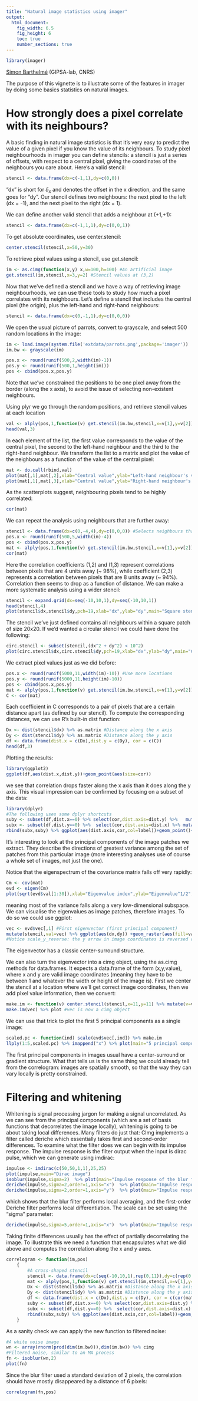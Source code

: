 ```yaml
---
title: "Natural image statistics using imager"
output:
  html_document:
    fig_width: 6.5
    fig_height: 6
    toc: true
    number_sections: true
---
```


```r
library(imager)
```
[Simon Barthelmé](http://sites.google.com/site/simonbarthelme) (GIPSA-lab, CNRS) 

The purpose of this vignette is to illustrate some of the features in imager by doing some basics statistics on natural images.

# How strongly does a pixel correlate with its neighbours?

A basic finding in natural image statistics is that it's very easy to predict the value of a given pixel if you know the value of its neighbours. To study pixel neighbourhoods in imager you can define stencils: a stencil is just a series of offsets, with respect to a central pixel, giving the coordinates of the neighbours you care about. Here's a valid stencil:

```r
stencil <- data.frame(dx=c(-1,1),dy=c(0,0))
```

"dx" is short for $\delta_x$ and denotes the offset in the x direction, and the same goes for "dy". Our stencil defines two neighbours: the next pixel to the left (dx = -1), and the next pixel to the right (dx = 1).

We can define another valid stencil that adds a neighbour at (+1,+1):

```r
stencil <- data.frame(dx=c(-1,1,1),dy=c(0,0,1))
```

To get absolute coordinates, use center.stencil: 

```r
center.stencil(stencil,x=50,y=30)
```

To retrieve pixel values using a stencil, use get.stencil:

```r
im <- as.cimg(function(x,y) x,w=100,h=100) #An artificial image
get.stencil(im,stencil,x=3,y=2) #Stencil values at (3,2)
```

Now that we've defined a stencil and we have a way of retrieving image neighbourhoods, we can use these tools to study how much a pixel correlates with its neighbours. 
Let's define a stencil that includes the central pixel (the origin), plus the left-hand and right-hand neighbours:
```r
stencil <- data.frame(dx=c(0,-1,1),dy=c(0,0,0))
```

We open the usual picture of parrots, convert to grayscale, and select 500 random locations in the image:
```r
im <- load.image(system.file('extdata/parrots.png',package='imager'))
im.bw <- grayscale(im)

pos.x <- round(runif(500,2,width(im)-1))
pos.y <- round(runif(500,1,height(im)))
pos <- cbind(pos.x,pos.y)
```

Note that we've constrained the positions to be one pixel away from the border (along the x axis), to avoid the issue of selecting non-existent neighbours. 

Using plyr we go through the random positions, and retrieve stencil values at each location
```r
val <- alply(pos,1,function(v) get.stencil(im.bw,stencil,x=v[1],y=v[2]))
head(val,3)
```
In each element of the list, the first value corresponds to the value of the central pixel, the second to the left-hand neighbour and the third to the right-hand neighbour. We transform the list to a matrix and plot the value of the neighbours as a function of the value of the central pixel: 

```r
mat <- do.call(rbind,val)
plot(mat[,1],mat[,2],xlab="Central value",ylab="Left-hand neighbour's value" )
plot(mat[,1],mat[,3],xlab="Central value",ylab="Right-hand neighbour's value" )
```

As the scatterplots suggest, neighbouring pixels tend to be highly correlated:

```r
cor(mat)
```

We can repeat the analysis using neighbours that are further away:

```r
stencil <- data.frame(dx=c(0,-4,4),dy=c(0,0,0)) #Selects neighbours that are 4 pixels away in x direction
pos.x <- round(runif(500,5,width(im)-4))
pos <- cbind(pos.x,pos.y)
mat <- alply(pos,1,function(v) get.stencil(im.bw,stencil,x=v[1],y=v[2])) %>% do.call(rbind,.)
cor(mat)
```

Here the correlation coefficients (1,2) and (1,3) represent correlations between pixels that are 4 units away (~ 98%), while coefficient (2,3) represents a correlation between pixels that are 8 units away (~ 94%). Correlation then seems to drop as a function of distance.
We can make a more systematic analysis using a wider stencil:

```r
stencil <- expand.grid(dx=seq(-10,10,1),dy=seq(-10,10,1))
head(stencil,4)
plot(stencil$dx,stencil$dy,pch=19,xlab="dx",ylab="dy",main="Square stencil")
```

The stencil we've just defined contains all neighbours within a square patch of size 20x20. If we'd wanted a circular stencil we could have done the following:

```r
circ.stencil <- subset(stencil,(dx^2 + dy^2) < 10^2)
plot(circ.stencil$dx,circ.stencil$dy,pch=19,xlab="dx",ylab="dy",main="Circular stencil")
```

We extract pixel values just as we did before:

```r
pos.x <- round(runif(5000,11,width(im)-10)) #Use more locations
pos.y <- round(runif(5000,11,height(im)-10))
pos <- cbind(pos.x,pos.y)
mat <- alply(pos,1,function(v) get.stencil(im.bw,stencil,x=v[1],y=v[2]))  %>% do.call(rbind,.)
C <- cor(mat)
```

Each coefficient in C corresponds to a pair of pixels that are a certain distance apart (as defined by our stencil). To compute the corresponding distances, we can use R's built-in dist function:

```r
Dx <- dist(stencil$dx) %>% as.matrix #Distance along the x axis
Dy <- dist(stencil$dy) %>% as.matrix #Distance along the y axis
df <- data.frame(dist.x = c(Dx),dist.y = c(Dy), cor = c(C))
head(df,3)
```

Plotting the results:

```r
library(ggplot2)
ggplot(df,aes(dist.x,dist.y))+geom_point(aes(size=cor))
```

we see that correlation drops faster along the x axis than it does along the y axis. This visual impression can be confirmed by focusing on a subset of the data:
```r
library(dplyr)
#The following uses some dplyr shortcuts
suby <- subset(df,dist.x==0) %>% select(cor,dist.axis=dist.y) %>%   mutate(label="Correlation along y")
subx <- subset(df,dist.y==0) %>%  select(cor,dist.axis=dist.x) %>% mutate(label="Correlation along x") 
rbind(subx,suby) %>% ggplot(aes(dist.axis,cor,col=label))+geom_point()+geom_smooth()+labs(x="Distance along axis (x or y), pix.",y="Correlation between values",col="")
```

It's interesting to look at the principal components of the image patches we extract. They describe the directions of greatest variance among the set of patches from this particular image (more interesting analyses use of course a whole set of images, not just the one).

Notice that the eigenspectrum of the covariance matrix falls off very rapidly:

```r
Cm <- cov(mat)
evd <- eigen(Cm)
plot(sqrt(evd$val[1:30]),xlab="Eigenvalue index",ylab="Eigenvalue^1/2",type="o",pch=19)
```

meaning most of the variance falls along a very low-dimensional subspace.
We can visualise the eigenvalues as image patches, therefore images. To do so we could use ggplot:

```r
vec <- evd$vec[,1] #First eigenvector (first principal component)
mutate(stencil,val=vec) %>% ggplot(aes(dx,dy)) +geom_raster(aes(fill=val)) + scale_y_reverse()
#Notice scale_y_reverse: the y arrow in image coordinates is reversed compared to the usual one 
```

The eigenvector has a classic center-surround structure.

We can also turn the eigenvector into a cimg object, using the as.cimg methods for data.frames. It expects a data.frame of the form (x,y,value), where x and y are valid image coordinates (meaning they have to be between 1 and whatever the width or height of the image is).
First we center the stencil at a location where we'll get correct image coordinates, then we add pixel value information, then we convert:
```r
make.im <- function(v) center.stencil(stencil,x=11,y=11) %>% mutate(v=v) %>% as.cimg("v",dims=c(21,21,1,1))  
make.im(vec) %>% plot #vec is now a cimg object
```

We can use that trick to plot the first 5 principal components as a single image:

```r
scaled.pc <- function(ind) scale(evd$vec[,ind]) %>% make.im
llply(1:5,scaled.pc) %>% imappend("x") %>% plot(main="5 principal components") 

```

The first principal components in images usual have a center-surround or gradient structure. What that tells us is the same thing we could already tell from the correlogram: images are spatially smooth, so that the way they can vary locally is pretty constrained.

# Filtering and whitening

Whitening is signal processing jargon for making a signal uncorrelated. As we can see from the principal components (which are a set of basis functions that decorrelates the image locally), whitening is going to be about taking local differences. Many filters do just that: CImg implements a filter called deriche which essentially takes first and second-order differences. To examine what the filter does we can begin with its impulse response. The impulse response is the filter output when the input is dirac pulse, which we can generate using imdirac:
```r
impulse <- imdirac(c(50,50,1,1),25,25)
plot(impulse,main="Dirac image")
isoblur(impulse,sigma=2)  %>% plot(main="Impulse response of the blur filter")
deriche(impulse,sigma=2,order=1,axis="x")  %>% plot(main="Impulse response of the first-order\n Deriche filter along x")
deriche(impulse,sigma=2,order=1,axis="y")  %>% plot(main="Impulse response of the first-order\n Deriche filter along y")
```

which shows that the blur filter performs local averaging, and the first-order Deriche filter performs local differentiation. The scale can be set using the "sigma" parameter: 
```r
deriche(impulse,sigma=5,order=1,axis="x")  %>% plot(main="Impulse response of the first-order\n Deriche filter (sigma = 5)")
```

Taking finite differences usually has the effect of partially decorrelating the image. To illustrate this we need a function that encapsulates what we did above and computes the correlation along the x and y axes.

```r
correlogram <- function(im,pos)
    {
        #A cross-shaped stencil
        stencil <- data.frame(dx=c(seq(-10,10,1),rep(0,11)),dy=c(rep(0,11),seq(-10,10,1)))
        mat <- alply(pos,1,function(v) get.stencil(im,stencil,x=v[1],y=v[2])) %>% do.call(rbind,.)
        Dx <- dist(stencil$dx) %>% as.matrix #Distance along the x axis
        Dy <- dist(stencil$dy) %>% as.matrix #Distance along the y axis
        df <- data.frame(dist.x = c(Dx),dist.y = c(Dy), cor = c(cor(mat)))
        suby <- subset(df,dist.x==0) %>% select(cor,dist.axis=dist.y) %>%   mutate(label="Correlation along y")
        subx <- subset(df,dist.y==0) %>%  select(cor,dist.axis=dist.x) %>% mutate(label="Correlation along x") 
        rbind(subx,suby) %>% ggplot(aes(dist.axis,cor,col=label))+geom_point()+labs(x="Distance along axis (x or y), pix.",y="Correlation between values",col="")+stat_summary(fun.y="mean",geom="line")
    }
```

As a sanity check we can apply the new function to filtered noise:
```r
#A white noise image
wn <- array(rnorm(prod(dim(im.bw))),dim(im.bw)) %>% cimg
#Filtered noise, similar to an MA process
fn <- isoblur(wn,2)
plot(fn)
```

Since the blur filter used a standard deviation of 2 pixels, the correlation should have mostly disappeared by a distance of 6 pixels:

```r
correlogram(fn,pos)
```


